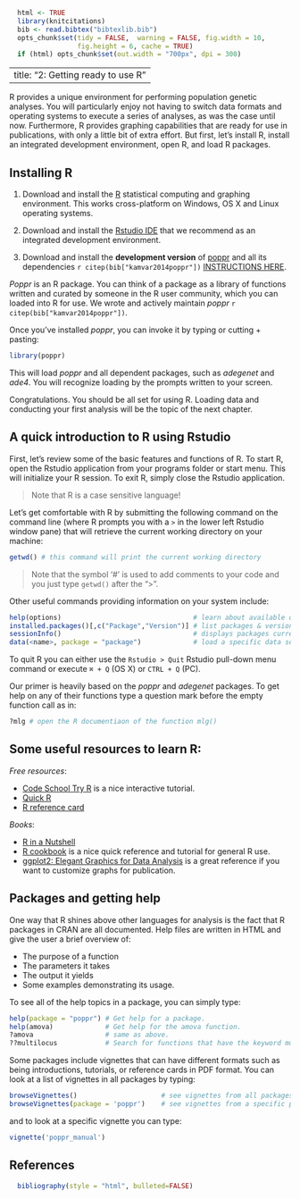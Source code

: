 ```r
  html <- TRUE
  library(knitcitations)
  bib <- read.bibtex("bibtexlib.bib")
  opts_chunk$set(tidy = FALSE,  warning = FALSE, fig.width = 10,
  				 fig.height = 6, cache = TRUE)
  if (html) opts_chunk$set(out.width = "700px", dpi = 300) 
```
---
title: "2: Getting ready to use R"
---

R provides a unique environment for performing population genetic analyses. You will particularly enjoy not having to switch data formats and operating systems to execute a series of analyses, as was the case until now. Furthermore, R provides graphing capabilities that are ready for use in publications, with only a little bit of extra effort. But first, let's install R, install an integrated development environment, open R, and load R packages. 

<!------

## FOR THE SPRING 2014 WORKSHOP

You must have:

1. The latest version of [R](http://www.r-project.org) **(3.1.0)**
2. [Rstudio](http://www.rstudio.com/ide/). Think of this as kind of a GUI for R.
3. The latest development version of *poppr* (1.1.0.99) (see below)


**You must download the development version of poppr** (1.1.0.99). You may do this
in several ways:

### If you do NOT have a C compiler or do not know what it is:
 1. In your R console, run the command to install the dependencies of *poppr*: `install.packages(c("adegenet", "pegas", "vegan", "ggplot2", "phangorn", "ape", "igraph"))`
 2. Download the binaries for Windows [[here]](http://win-builder.r-project.org/zPueeo84ZCP5/poppr_1.1.0.99.zip) or OSX [[here]](http://grunwaldlab.cgrb.oregonstate.edu/sites/default/files/u5/poppr_1.1.0.99.tgz) and install using the `Tools > Install Packages...` menu command. You should see a window like this:

 ![Install Packages Window](screenshots/InstallPackages.png)

 You should make sure to choose the **Package Archive File** option and then indicate where you downloaded the package in the menubar. If you have downloaded it on your desktop, you would type `~/Desktop/poppr_1.1.0.99.tgz` (on OSX).

### If you have a working C compiler on your system

 You may do install *poppr* via the R package *devtools*:

```r
 install.packages("devtools")
 devtools::install_github("grunwaldlab/poppr", ref = "devel")
```
----

-->

Installing R
-----

1. Download and install the [R](http://www.r-project.org) statistical computing and graphing environment. This works cross-platform on Windows, OS X and Linux operating systems.

2. Download and install the [Rstudio IDE](http://www.rstudio.com/ide/) that we recommend as an integrated development environment.

3. Download and install the **development version** of [poppr](http://github.com/grunwaldlab/poppr/tree/devel) and all its dependencies `r citep(bib["kamvar2014poppr"])` [INSTRUCTIONS HERE](https://github.com/grunwaldlab/poppr/tree/devel#stable-and-development-versions).



*Poppr* is an R package. You can think of a package as a library of functions written and curated by someone in the R user community, which you can loaded into R for use. We wrote and actively maintain *poppr* `r citep(bib["kamvar2014poppr"])`.

Once you've installed *poppr*, you can invoke it by typing or cutting + pasting:

```r
library(poppr)
```

This will load *poppr* and all dependent packages, such as *adegenet* and *ade4*. You will recognize loading by the prompts written to your screen.

Congratulations. You should be all set for using R. Loading data and conducting your first analysis will be the topic of the next chapter. 

A quick introduction to R using Rstudio
----

First, let's review some of the basic features and functions of R. To start R, open the Rstudio application from your programs folder or start menu. This will initialize your R session. To exit R, simply close the Rstudio application. 

> Note that R is a case sensitive language!

Let's get comfortable with R by submitting the following command on the command line (where R prompts you with a `>` in the lower left Rstudio window pane) that will retrieve the current working directory on your machine:

```r
getwd() # this command will print the current working directory
```

> Note that the symbol '#' is used to add comments to your code and you just type `getwd()` after the ">".

Other useful commands providing information on your system include:

```r
help(options)                                 # learn about available options
installed.packages()[,c("Package","Version")] # list packages & versions installed
sessionInfo()								  # displays packages currently loaded
data(<name>, package = "package")             # load a specific data set from a specific package
```

To quit R you can either use the `Rstudio > Quit` Rstudio pull-down menu command or execute `⌘ + Q` (OS X) or `CTRL + Q` (PC). 

Our primer is heavily based on the *poppr* and *adegenet* packages. To get help on any of their functions type a question mark before the empty function call as in:

```r
?mlg # open the R documentiaon of the function mlg()
```


Some useful resources to learn R:
-----

*Free resources*:

 - [Code School Try R](https://www.codeschool.com/courses/try-r) is a nice interactive tutorial. 
 - [Quick R](http://www.statmethods.net/interface/help.html)
 - [R reference card](http://cran.r-project.org/doc/contrib/Short-refcard.pdf)

*Books*:

 - [R in a Nutshell](http://oreilly.com/catalog/9780596801717) 
 - [R cookbook]() is a nice quick reference and tutorial for general R use.
 - [ggplot2: Elegant Graphics for Data Analysis]() is a great reference if you want to customize graphs for publication. 

Packages and getting help
----

One way that R shines above other languages for analysis is the fact that
R packages in CRAN are all documented. Help files are written in HTML and give
the user a brief overview of:

 - The purpose of a function
 - The parameters it takes
 - The output it yields
 - Some examples demonstrating its usage. 

To see all of the help topics in a package, you can simply type:

```r
help(package = "poppr") # Get help for a package.
help(amova)             # Get help for the amova function.
?amova                  # same as above.
??multilocus            # Search for functions that have the keyword multilocus.
```
Some packages include vignettes that can have different formats such as being introductions, tutorials, or reference cards in PDF format. You can look at a list of vignettes in all packages by typing:

```r
browseVignettes()                     # see vignettes from all packages
browseVignettes(package = 'poppr')    # see vignettes from a specific package.
```


and to look at a specific vignette you can type:

```r
vignette('poppr_manual')
```

References
----------
```r
  bibliography(style = "html", bulleted=FALSE)
```
